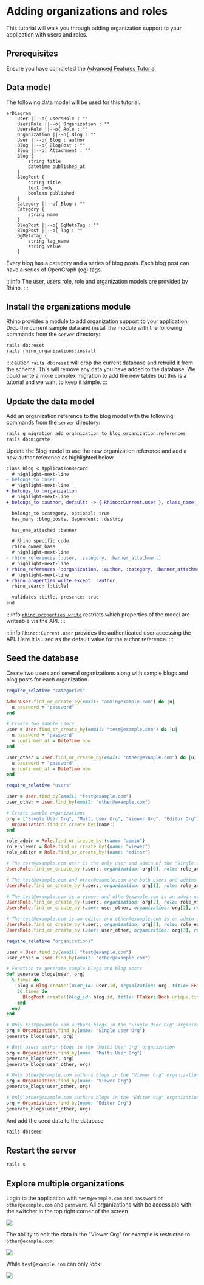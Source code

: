 # Adding organizations and roles

This tutorial will walk you through adding organization support to your application with users and roles.

## Prerequisites

Ensure you have completed the [Advanced Features Tutorial](./advanced)

## Data model

The following data model will be used for this tutorial.

```mermaid
erDiagram
    User ||--o{ UsersRole : ""
    UsersRole ||--o{ Organization : ""
    UsersRole ||--o{ Role : ""
    Organization ||--o{ Blog : ""
    User ||--o{ Blog : author
    Blog ||--o{ BlogPost : ""
    Blog ||--o| Attachment : ""
    Blog {
        string title
        datetime published_at
    }
    BlogPost {
        string title
        text body
        boolean published
    }
    Category ||--o{ Blog : ""
    Category {
        string name
    }
    BlogPost ||--o{ OgMetaTag : ""
    BlogPost ||--o{ Tag : ""
    OgMetaTag {
        string tag_name
        string value
    }
```

Every blog has a category and a series of blog posts. Each blog post can have a series of OpenGraph (og) tags.

:::info
The user, users role, role and organization models are provided by Rhino.
:::

## Install the organizations module

Rhino provides a module to add organization support to your application. Drop the current sample data and install the module with the following commands from the `server` directory:

```bash
rails db:reset
rails rhino_organizations:install
```

:::caution
`rails db:reset` will drop the current database and rebuild it from the schema. This will remove any data you have added to the database. We could write a more complex migration to add the new tables but this is a tutorial and we want to keep it simple.
:::

## Update the data model

Add an organization reference to the blog model with the following commands from the `server` directory:

```bash
rails g migration add_organization_to_blog organization:references
rails db:migrate
```

Update the Blog model to use the new organization reference and add a new author reference as highlighted below.

```diff title="app/models/blog.rb"
class Blog < ApplicationRecord
  # highlight-next-line
- belongs_to :user
  # highlight-next-line
+ belongs_to :organization
  # highlight-next-line
+ belongs_to :author, default: -> { Rhino::Current.user }, class_name: 'User', foreign_key: :user_id

  belongs_to :category, optional: true
  has_many :blog_posts, dependent: :destroy

  has_one_attached :banner

  # Rhino specific code
  rhino_owner_base
  # highlight-next-line
- rhino_references [:user, :category, :banner_attachment]
  # highlight-next-line
+ rhino_references [:organization, :author, :category, :banner_attachment]
  # highlight-next-line
+ rhino_properties_write except: :author
  rhino_search [:title]

  validates :title, presence: true
end
```

:::info
[`rhino_properties_write`](https://api.rhino-project.org/classes/Rhino/Resource/Properties.html#method-i-rhino_properties_write) restricts which properties of the model are writeable via the API.
:::

:::info
`Rhino::Current.user` provides the authenticated user accessing the API. Here it is used as the default value for the author reference.
:::

## Seed the database

Create two users and several organizations along with sample blogs and blog posts for each organization.

```ruby title="db/seeds/development/users.rb"
require_relative "categories"

AdminUser.find_or_create_by(email: "admin@example.com") do |u|
  u.password = "password"
end

# Create two sample users
user = User.find_or_create_by(email: "test@example.com") do |u|
  u.password = "password"
  u.confirmed_at = DateTime.now
end

user_other = User.find_or_create_by(email: "other@example.com") do |u|
  u.password = "password"
  u.confirmed_at = DateTime.now
end
```

```ruby title="db/seeds/development/organizations.rb"
require_relative "users"

user = User.find_by(email: "test@example.com")
user_other = User.find_by(email: "other@example.com")

# Create sample organizations
org = ["Single User Org", "Multi User Org", "Viewer Org", "Editor Org"].map do |name|
  Organization.find_or_create_by!(name:)
end

role_admin = Role.find_or_create_by!(name: "admin")
role_viewer = Role.find_or_create_by!(name: "viewer")
role_editor = Role.find_or_create_by!(name: "editor")

# The test@example.com user is the only user and admin of the "Single User Org" organization
UsersRole.find_or_create_by!(user:, organization: org[0], role: role_admin)

# The test@example.com and other@example.com are both users and admins of the "Multi User Org" organization
UsersRole.find_or_create_by!(user:, organization: org[1], role: role_admin)

# The test@example.com is a viewer and other@example.com is an admin of the "Viewer Org" organization
UsersRole.find_or_create_by!(user:, organization: org[2], role: role_viewer)
UsersRole.find_or_create_by!(user: user_other, organization: org[2], role: role_admin)

# The test@example.com is an editor and other@example.com is an admin of the "Editor Org" organization
UsersRole.find_or_create_by!(user:, organization: org[3], role: role_editor)
UsersRole.find_or_create_by!(user: user_other, organization: org[3], role: role_admin)
```

```ruby title="db/seeds/development/blogs.rb"
require_relative "organizations"

user = User.find_by(email: "test@example.com")
user_other = User.find_by(email: "other@example.com")

# Function to generate sample blogs and blog posts
def generate_blogs(user, org)
  5.times do
    blog = Blog.create!(user_id: user.id, organization: org, title: FFaker::Book.unique.author, category_id: Category.ids.sample)
    20.times do
      BlogPost.create!(blog_id: blog.id, title: FFaker::Book.unique.title, body: FFaker::Book.unique.description, published: [true, false].sample)
    end
  end
end

# Only test@example.com authors blogs in the "Single User Org" organization
org = Organization.find_by(name: "Single User Org")
generate_blogs(user, org)

# Both users author blogs in the "Multi User Org" organization
org = Organization.find_by(name: "Multi User Org")
generate_blogs(user, org)
generate_blogs(user_other, org)

# Only other@example.com authors blogs in the "Viewer Org" organization
org = Organization.find_by(name: "Viewer Org")
generate_blogs(user_other, org)

# Only other@example.com authors blogs in the "Editor Org" organization
org = Organization.find_by(name: "Editor Org")
generate_blogs(user_other, org)
```

And add the seed data to the database

```bash
rails db:seed
```

## Restart the server

```bash
rails s
```

## Explore multiple organizations

Login to the application with `test@example.com` and `password` or `other@example.com` and `password`. All organizations with be accessible with the switcher in the top right corner of the screen.

![](/img/tutorial_organization_switcher.png)

The ability to edit the data in the "Viewer Org" for example is restricted to `other@example.com`:

![](/img/tutorial_organization_viewer_other.png)

While `test@example.com` can only look:

![](/img/tutorial_organization_viewer.png)
